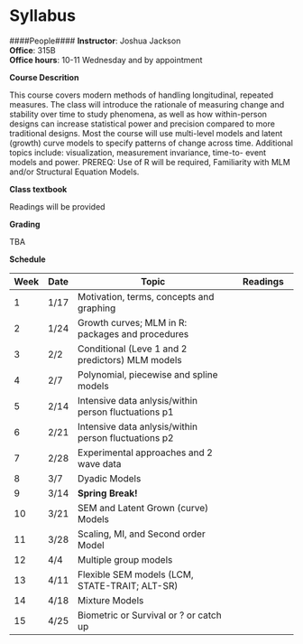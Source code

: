# Syllabus


####People#### 
**Instructor**: Joshua Jackson  
**Office**: 315B  
**Office hours**: 10-11 Wednesday and by appointment  

**Course Descrition** 

This course covers modern methods of handling longitudinal, repeated measures. The class will introduce the rationale of measuring change and stability over time to study phenomena, as well as how within-person designs can increase statistical power and precision compared to more traditional designs. Most the course will use multi-level models and latent (growth) curve models to specify patterns of change across time. Additional topics include: visualization, measurement invariance, time-to- event models and power. PREREQ: Use of R will be required, Familiarity with MLM and/or Structural Equation Models.

**Class textbook** 

Readings will be provided

**Grading** 

TBA

**Schedule**

| Week | Date  |  Topic                                                     | Readings             |
-------|-------|------------------------------------------------------------|----------------------|
| 1    | 1/17  | Motivation, terms, concepts and graphing                                 |                      |
| 2    | 1/24  | Growth curves; MLM in R: packages and procedures       |                      |
| 3    | 2/2   |  Conditional (Leve 1 and 2 predictors) MLM models     |                      |
| 4    | 2/7   |  Polynomial, piecewise and spline models                    |        |
| 5    | 2/14  |  Intensive data anlysis/within person fluctuations p1 |                      |
| 6    | 2/21  |  Intensive data anlysis/within person fluctuations p2  |                      |
| 7    | 2/28  |  Experimental approaches and 2 wave data  |                      |
| 8    | 3/7   |  Dyadic Models                               |                      |
| 9    | 3/14  | **Spring Break!**                     |                      |
| 10   | 3/21  |  SEM and Latent Grown (curve) Models                     |                      |
| 11   | 3/28  |  Scaling, MI, and Second order Model                 |                      |
| 12   | 4/4   |  Multiple group models                        |                      |
| 13   | 4/11  |  Flexible SEM models (LCM, STATE-TRAIT; ALT-SR)           |                      |
| 14   | 4/18  |  Mixture Models                                       |                      |
| 15   | 4/25  |  Biometric or Survival or ? or catch up       |                      |
